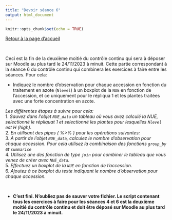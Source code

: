 ```yaml
---
title: "Devoir séance 6"
output: html_document
---
```


```r
knitr::opts_chunk$set(echo = TRUE)
```


[Retour à la page d'accueil](https://scortijo.github.io/2024_L3_R/)

<br>

Ceci est la fin de la deuxième moitié du contrôle continu qui sera à déposer sur Moodle au plus tard le 24/11/2023 à minuit. Cette partie correspondant à la séance 6 du contrôle continu qui combinera les exercices à faire entre les séances. Pour cela:

- Indiquez le nombre d'observation pour chaque accession en fonction du traitement en azote (`Nlevel`) à un boxplot de la `NUE` en fonction de l'accession, et ce uniquement pour le répliqua 1 et les plantes traitées avec une forte concentration en azote.

*Les différentes étapes à suivre pour cela:*   
1. *Sauvez dans l'objet `NUE_data` un tableau où vous avez calculé la NUE,  selectionné le répliquat 1 et selectionné les plantes pour lesquelles `Nlevel` est H (high).*   
2. *En utilisant des pipes ( %>% ) pour les opérations suivantes:*   
3. *A partir de l'objet `NUE_data`, calculez le nombre d'observation pour chaque accession. Pour cela utilisez la combinaison des fonctions `group_by` et `summarise`*   
4. *Utilisez une des fonction de type `join` pour combiner le tableau que vous venez de créer avec `NUE_data`.*   
5. *Effectuez un boxplot de la `NUE` en fonction de l'accession.*   
6. *Ajoutez à ce boxplot du texte indiquant le nombre d'observation pour chaque accession.*   


<br>

- **C'est fini. N'oubliez pas de sauver votre fichier. Le script contenant tous les exercices à faire pour les séances 4 et 6 est la deuxième moitié du contrôle continu et doit être déposé sur Moodle au plus tard le 24/11/2023 à minuit.**

<br>

